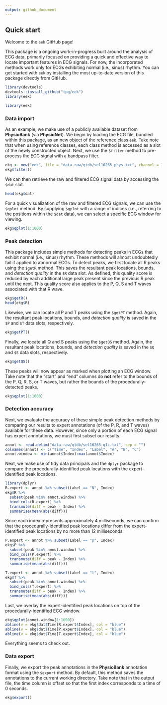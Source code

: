 ```yaml
---
output: github_document
---
```


<!-- README.md is generated from README.Rmd. Please edit that file -->

## Quick start

Welcome to the `eek` GitHub page!

This package is a ongoing work-in-progress built around the analysis of ECG data, primarily focused on providing a quick and effective way to locate important features in ECG signals. For now, the incorporated methods work only for ECGs exhibiting normal (i.e., sinus) rhythm. You can get started with `eek` by installing the most up-to-date version of this package directly from GitHub.

```r
library(devtools)
devtools::install_github("tpq/eek")
library(eek)
```

```r
library(eek)
```

### Data import

As an example, we make use of a publicly available dataset from **PhysioBank** (via **PhysioNet**). We begin by loading the ECG file, bundled within this package, as an new object of the reference class `eek`. Take note that when using reference classes, each class method is accessed as a slot of the newly constructed object. Next, we use the `$filter` method to pre-process the ECG signal with a bandpass filter.

```r
ekg <- new("eek", file = "data-raw/qtdb/sel16265-phys.txt", channel = 1)
ekg$filter()
```

We can then retrieve the raw and filtered ECG signal data by accessing the `$dat` slot.

```r
head(ekg$dat)
```

For a quick visualization of the raw and filtered ECG signals, we can use the `$qplot` method. By supplying `$qplot` with a range of indices (i.e., referring to the positions within the `$dat` data), we can select a specific ECG window for viewing.

```r
ekg$qplot(1:1000)
```

### Peak detection

This package includes simple methods for detecting peaks in ECGs that exhibit normal (i.e., sinus) rhythm. These methods will almost undoubtedly fail if applied to abnormal ECGs. To detect peaks, we first locate all R peaks using the `$getR` method. This saves the resultant peak locations, bounds, and *detection quality* in the `$R` data slot. As defined, this quality score is reduced by each additional large peak present since the previous R peak until the next. This quality score also applies to the P, Q, S and T waves associated with that R wave.

```r
ekg$getR()
head(ekg$R)
```

Likewise, we can locate all P and T peaks using the `$getPT` method. Again, the resultant peak locations, bounds, and *detection quality* is saved in the `$P` and `$T` data slots, respectively.<!-- In this case, *detection quality* is reduced by each additional peak (beyond two) occurring within an R-R window.-->

```r
ekg$getPT()
```

Finally, we locate all Q and S peaks using the `$getQS` method. Again, the resultant peak locations, bounds, and *detection quality* is saved in the `$Q` and `$S` data slots, respectively.

```r
ekg$getQS()
```

These peaks will now appear as marked when plotting an ECG window. Take note that the "start" and "end" columns do **not** refer to the bounds of the P, Q, R, S, or T waves, but rather the bounds of the procedurally-detected peaks.

```r
ekg$qplot(1:1000)
```

### Detection accuracy

Next, we evaluate the accuracy of these simple peak detection methods by comparing our results to expert annotations (of the P, R, and T waves) available for these data. However, since only a portion of each ECG signal has expert annotations, we must first subset our results.

```r
annot <- read.delim("data-raw/qtdb/sel16265-q1c.txt", sep = "")
colnames(annot) <- c("Time", "Index", "Label", "A", "B", "C")
annot.window <- min(annot$Index):max(annot$Index)
```

Next, we make use of tidy data principals and the `dplyr` package to compare the procedurally-identified peak locations with the expert-identified peak locations.

```r
library(dplyr)
R.expert <- annot %>% subset(Label == "N", Index)
ekg$R %>%
  subset(peak %in% annot.window) %>%
  bind_cols(R.expert) %>%
  transmute(diff = peak - Index) %>%
  summarise(mean(abs(diff)))
```

Since each index represents approximately 4 milliseconds, we can confirm that the procedurally-identified peak locations differ from the expert-identified peak locations by no more than 12 milliseconds.

```r
P.expert <- annot %>% subset(Label == "p", Index)
ekg$P %>%
  subset(peak %in% annot.window) %>%
  bind_cols(P.expert) %>%
  transmute(diff = peak - Index) %>%
  summarise(mean(abs(diff)))
```

```r
T.expert <- annot %>% subset(Label == "t", Index)
ekg$T %>%
  subset(peak %in% annot.window) %>%
  bind_cols(T.expert) %>%
  transmute(diff = peak - Index) %>%
  summarise(mean(abs(diff)))
```

Last, we overlay the expert-identified peak locations on top of the procedurally-identified ECG window.

```r
ekg$qplot(annot.window[1:1000])
abline(v = ekg$dat$Time[R.expert$Index], col = "blue")
abline(v = ekg$dat$Time[P.expert$Index], col = "blue")
abline(v = ekg$dat$Time[T.expert$Index], col = "blue")
```

Everything seems to check out.

### Data export

Finally, we export the peak annotations in the **PhysioBank** annotation format using the `$export` method. By default, this method saves the annotations to the current working directory. Take note that in the output file, the time column is offset so that the first index corresponds to a time of 0 seconds.

```r
ekg$export()
```
